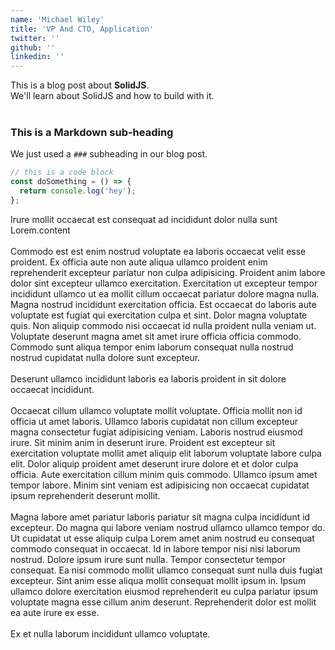 ```yaml
---
name: 'Michael Wiley'
title: 'VP And CTO, Application'
twitter: ''
github: ''
linkedin: ''
---
```


<div>
  This is a blog post about <strong>SolidJS</strong>. <br />
  We'll learn about SolidJS and how to build with it.
</div>

<Avatar />
<br />

### This is a Markdown sub-heading

We just used a `###` subheading in our blog post.

```js:specialScript.js
// this is a code block
const doSomething = () => {
  return console.log('hey');
};
```

<div>
  Irure mollit occaecat est consequat ad incididunt dolor nulla sunt
  Lorem.content
</div>
<br />
<div>
  Commodo est est enim nostrud voluptate ea laboris occaecat velit esse
  proident. Ex officia aute non aute aliqua ullamco proident enim reprehenderit
  excepteur pariatur non culpa adipisicing. Proident anim labore dolor sint
  excepteur ullamco exercitation. Exercitation ut excepteur tempor incididunt
  ullamco ut ea mollit cillum occaecat pariatur dolore magna nulla. Magna
  nostrud incididunt exercitation officia. Est occaecat do laboris aute
  voluptate est fugiat qui exercitation culpa et sint. Dolor magna voluptate
  quis. Non aliquip commodo nisi occaecat id nulla proident nulla veniam ut.
  Voluptate deserunt magna amet sit amet irure officia officia commodo. Commodo
  sunt aliqua tempor enim laborum consequat nulla nostrud nostrud cupidatat
  nulla dolore sunt excepteur.
</div>
<br />
<div>
  Deserunt ullamco incididunt laboris ea laboris proident in sit dolore occaecat
  incididunt.
</div>
<br />
<div>
  Occaecat cillum ullamco voluptate mollit voluptate. Officia mollit non id
  officia ut amet laboris. Ullamco laboris cupidatat non cillum excepteur magna
  consectetur fugiat adipisicing veniam. Laboris nostrud eiusmod irure. Sit
  minim anim in deserunt irure. Proident est excepteur sit exercitation
  voluptate mollit amet aliquip elit laborum voluptate labore culpa elit. Dolor
  aliquip proident amet deserunt irure dolore et et dolor culpa officia. Aute
  exercitation cillum minim quis commodo. Ullamco ipsum amet tempor labore.
  Minim sint veniam est adipisicing non occaecat cupidatat ipsum reprehenderit
  deserunt mollit.
</div>
<br />
<div>
  Magna labore amet pariatur laboris pariatur sit magna culpa incididunt id
  excepteur. Do magna qui labore veniam nostrud ullamco ullamco tempor do. Ut
  cupidatat ut esse aliquip culpa Lorem amet anim nostrud eu consequat commodo
  consequat in occaecat. Id in labore tempor nisi nisi laborum nostrud. Dolore
  ipsum irure sunt nulla. Tempor consectetur tempor consequat. Ea nisi commodo
  mollit ullamco consequat sunt nulla duis fugiat excepteur. Sint anim esse
  aliqua mollit consequat mollit ipsum in. Ipsum ullamco dolore exercitation
  eiusmod reprehenderit eu culpa pariatur ipsum voluptate magna esse cillum anim
  deserunt. Reprehenderit dolor est mollit ea aute irure ex esse.
</div>
<br />
<div>Ex et nulla laborum incididunt ullamco voluptate.</div>
